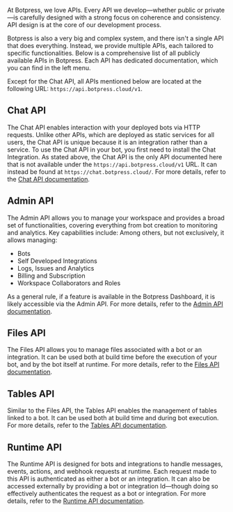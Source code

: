 At Botpress, we love APIs. Every API we develop—whether public or private—is carefully designed with a strong focus on coherence and consistency. API design is at the core of our development process.

Botpress is also a very big and complex system, and there isn't a single API that does everything. Instead, we provide multiple APIs, each tailored to specific functionalities. Below is a comprehensive list of all publicly available APIs in Botpress. Each API has dedicated documentation, which you can find in the left menu.

Except for the Chat API, all APIs mentioned below are located at the following URL: `https://api.botpress.cloud/v1`.

## Chat API

The Chat API enables interaction with your deployed bots via HTTP requests. Unlike other APIs, which are deployed as static services for all users, the Chat API is unique because it is an integration rather than a service. To use the Chat API in your bot, you first need to install the Chat Integration. As stated above, the Chat API is the only API documented here that is not available under the `https://api.botpress.cloud/v1` URL. It can instead be found at `https://chat.botpress.cloud/`. For more details, refer to the [Chat API documentation](./chat-api).

## Admin API

The Admin API allows you to manage your workspace and provides a broad set of functionalities, covering everything from bot creation to monitoring and analytics. Key capabilities include: Among others, but not exclusively, it allows managing:
- Bots
- Self Developed Integrations
- Logs, Issues and Analytics
- Billing and Subscription
- Workspace Collaborators and Roles

As a general rule, if a feature is available in the Botpress Dashboard, it is likely accessible via the Admin API. For more details, refer to the [Admin API documentation](./admin-api).

## Files API

The Files API allows you to manage files associated with a bot or an integration. It can be used both at build time before the execution of your bot, and by the bot itself at runtime. For more details, refer to the [Files API documentation](./files-api).

## Tables API

Similar to the Files API, the Tables API enables the management of tables linked to a bot. It can be used both at build time and during bot execution. For more details, refer to the [Tables API documentation](./tables-api).

## Runtime API

The Runtime API is designed for bots and integrations to handle messages, events, actions, and webhook requests at runtime. Each request made to this API is authenticated as either a bot or an integration. It can also be accessed externally by providing a bot or integration Id—though doing so effectively authenticates the request as a bot or integration. For more details, refer to the [Runtime API documentation](./runtime-api).
